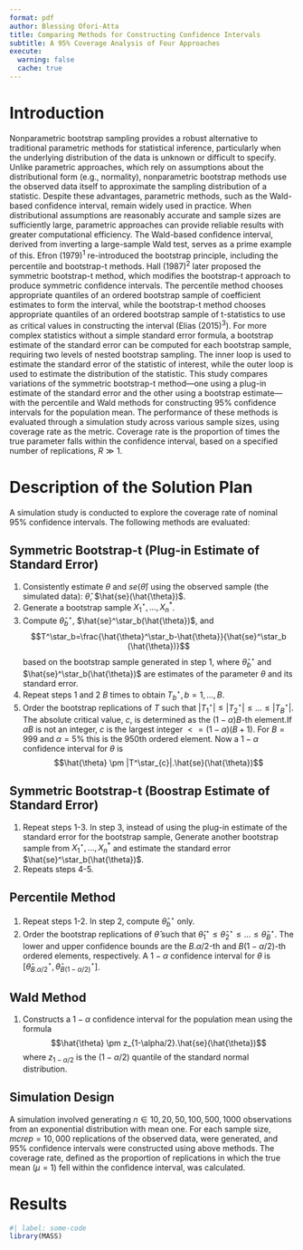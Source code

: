 ```yaml
---
format: pdf
author: Blessing Ofori-Atta
title: Comparing Methods for Constructing Confidence Intervals
subtitle: A 95% Coverage Analysis of Four Approaches
execute:
  warning: false
  cache: true
---
```


# Introduction
Nonparametric bootstrap sampling provides a robust alternative to traditional parametric methods for statistical inference, particularly when the underlying distribution of the data is unknown or difficult to specify. Unlike parametric approaches, which rely on assumptions about the distributional form (e.g., normality), nonparametric bootstrap methods use the observed data itself to approximate the sampling distribution of a statistic. Despite these advantages, parametric methods, such as the Wald-based confidence interval, remain widely used in practice. When distributional assumptions are reasonably accurate and sample sizes are sufficiently large, parametric approaches can provide reliable results with greater computational efficiency. The Wald-based confidence interval, derived from inverting a large-sample Wald test, serves as a prime example of this. Efron (1979)^1^ re-introduced the bootstrap principle, including the percentile and bootstrap-t methods. Hall (1987)^2^ later proposed the symmetric bootstrap-t method, which modifies the bootstrap-t approach to produce symmetric confidence intervals. The percentile method chooses appropriate quantiles of an ordered bootstrap sample of coefficient estimates to form the interval, while the bootstrap-t method chooses appropriate quantiles of an ordered bootstrap sample of t-statistics to use as critical values in constructing the interval (Elias (2015)^3^). For more complex statistics without a simple standard error formula, a bootstrap estimate of the standard error can be computed for each bootstrap sample, requiring two levels of nested bootstrap sampling. The inner loop is used to estimate the standard error of the statistic of interest, while the outer loop is used to estimate the distribution of the statistic. This study compares variations of the symmetric bootstrap-t method—one using a plug-in estimate of the standard error and the other using a bootstrap estimate—with the percentile and Wald methods for constructing 95% confidence intervals for the population mean. The performance of these methods is evaluated through a simulation study across various sample sizes, using coverage rate as the metric. Coverage rate is the proportion of times the true parameter falls within the confidence interval, based on a specified number of replications, $R \gg 1$. 



# Description of the Solution Plan
A simulation study is conducted to explore the coverage rate of nominal 95% confidence intervals. The following methods are evaluated:

## Symmetric Bootstrap-t (Plug-in Estimate of Standard Error)

1. Consistently estimate $\theta$ and $se(\hat{\theta})$ using the observed sample (the simulated data): $\hat{\theta}$, $\hat{se}(\hat{\theta})$. 
2. Generate a bootstrap sample $X_1^\star, \dots, X_n^*$.
3. Compute $\hat{\theta}^\star_b$, $\hat{se}^\star_b(\hat{\theta})$, and $$T^\star_b=\frac{\hat{\theta}^\star_b-\hat{\theta}}{\hat{se}^\star_b (\hat{\theta})}$$ based on the bootstrap sample generated in step 1, where $\hat{\theta}^\star_b$ and $\hat{se}^\star_b(\hat{\theta})$ are estimates of the parameter $\theta$ and its standard error. 
4. Repeat steps 1 and 2 $B$ times to obtain $T^\star_b, b=1, \dots, B$.
5. Order the bootstrap replications of $T$ such that $|T^\star_{1}| \leq |T^\star_{2}| \leq \dots \leq |T^\star_{B}|$. The absolute critical value, $c$, is determined as the $(1-\alpha)B$-th element.If $\alpha B$ is not an integer, $c$ is the largest integer $<= (1-\alpha)(B+1)$. For $B=999$ and $\alpha=5\%$ this is the 950th ordered element. Now a $1-\alpha$ confidence interval for $\theta$ is $$\hat{\theta} \pm |T^\star_{c}|.\hat{se}(\hat{\theta})$$

## Symmetric Bootstrap-t (Boostrap Estimate of Standard Error)

1. Repeat steps 1-3. In step 3, instead of using the plug-in estimate of the standard error for the bootstrap sample, Generate another bootstrap sample from $X_1^\star, \dots, X_n^*$ and estimate the standard error $\hat{se}^\star_b(\hat{\theta})$. 
2. Repeats steps 4-5. 

## Percentile Method

1. Repeat steps 1-2. In step 2, compute $\hat{\theta}^\star_b$ only. 
2. Order the bootstrap replications of $\hat{\theta}$ such that $\hat{\theta}^\star_{1} \leq \hat{\theta}^\star_{2} \leq \dots \leq \hat{\theta}^\star_{B}$. The lower and upper confidence bounds are the $B.\alpha/2$-th and $B(1-\alpha/2)$-th ordered elements, respectively. A $1-\alpha$ confidence interval for $\theta$ is $\left[\hat{\theta}^\star_{B.\alpha/2}, \hat{\theta}^\star_{B(1-\alpha/2)}\right]$.

## Wald Method

1. Constructs a $1-\alpha$ confidence interval for the population mean using the formula $$\hat{\theta} \pm z_{1-\alpha/2}.\hat{se}(\hat{\theta})$$ where $z_{1-\alpha/2}$ is the $(1-\alpha/2)$ quantile of the standard normal distribution.

## Simulation Design
A simulation involved generating $n \in {10, 20, 50, 100, 500, 1000}$ observations from an exponential distribution with mean one. For each sample size, $mcrep=10,000$ replications of the observed data, were generated, and 95% confidence intervals were constructed using above methods. The coverage rate, defined as the proportion of replications in which the true mean $(\mu =1)$ fell within the confidence interval, was calculated.

# Results

```r
#| label: some-code
library(MASS)
```
